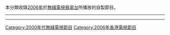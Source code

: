 本分類收錄[[2006年|2006年]]於[[無綫電視|無綫電視]][[翡翠台|翡翠台]]所播放的自製節目。

----

{{cat year nav
| year = 2006
| cat = 無綫電視節目
| sortkey = 無綫電視節目
| article = 無綫電視節目
| in = 
}}
----

[[Category:2000年代無綫電視節目|Category:2000年代無綫電視節目]]
[[Category:2006年香港電視節目|Category:2006年香港電視節目]]